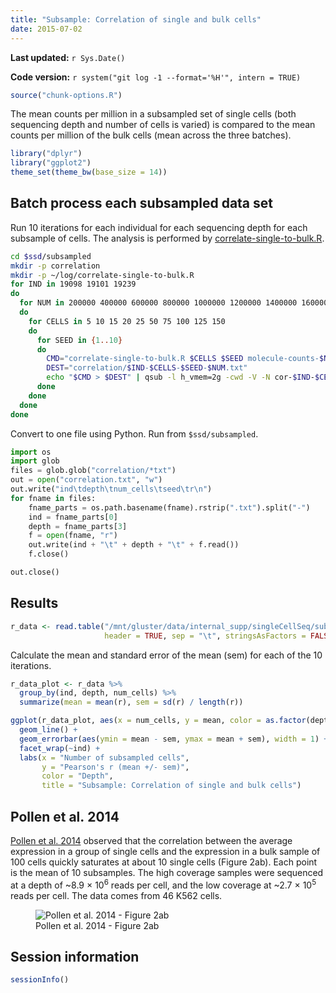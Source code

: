 ```yaml
---
title: "Subsample: Correlation of single and bulk cells"
date: 2015-07-02
---
```


**Last updated:** `r Sys.Date()`

**Code version:** `r system("git log -1 --format='%H'", intern = TRUE)`

```r
source("chunk-options.R")
```

The mean counts per million in a subsampled set of single cells (both sequencing depth and number of cells is varied) is compared to the mean counts per million of the bulk cells (mean across the three batches).

```r
library("dplyr")
library("ggplot2")
theme_set(theme_bw(base_size = 14))
```

## Batch process each subsampled data set

Run 10 iterations for each individual for each sequencing depth for each subsample of cells.
The analysis is performed by [correlate-single-to-bulk.R](https://github.com/jdblischak/singleCellSeq/blob/master/code/correlate-single-to-bulk.R).

```bash
cd $ssd/subsampled
mkdir -p correlation
mkdir -p ~/log/correlate-single-to-bulk.R
for IND in 19098 19101 19239
do
  for NUM in 200000 400000 600000 800000 1000000 1200000 1400000 1600000 1800000 2000000 2400000 2800000 3200000 3600000 4000000
  do
    for CELLS in 5 10 15 20 25 50 75 100 125 150
    do
      for SEED in {1..10}
      do
        CMD="correlate-single-to-bulk.R $CELLS $SEED molecule-counts-$NUM.txt $ssc/data/reads.txt --individual=$IND"
        DEST="correlation/$IND-$CELLS-$SEED-$NUM.txt"
        echo "$CMD > $DEST" | qsub -l h_vmem=2g -cwd -V -N cor-$IND-$CELLS-$SEED-$NUM -j y -o ~/log/correlate-single-to-bulk.R -l 'hostname=!bigmem01'
      done
    done
  done
done
```

Convert to one file using Python.
Run from `$ssd/subsampled`.

```python
import os
import glob
files = glob.glob("correlation/*txt")
out = open("correlation.txt", "w")
out.write("ind\tdepth\tnum_cells\tseed\tr\n")
for fname in files:
    fname_parts = os.path.basename(fname).rstrip(".txt").split("-")
    ind = fname_parts[0]
    depth = fname_parts[3]
    f = open(fname, "r")
    out.write(ind + "\t" + depth + "\t" + f.read())
    f.close()

out.close()
```

## Results

```r
r_data <- read.table("/mnt/gluster/data/internal_supp/singleCellSeq/subsampled/correlation.txt",
                     header = TRUE, sep = "\t", stringsAsFactors = FALSE)
```

Calculate the mean and standard error of the mean (sem) for each of the 10 iterations.

```r
r_data_plot <- r_data %>%
  group_by(ind, depth, num_cells) %>%
  summarize(mean = mean(r), sem = sd(r) / length(r))
```

```r
ggplot(r_data_plot, aes(x = num_cells, y = mean, color = as.factor(depth))) +
  geom_line() +
  geom_errorbar(aes(ymin = mean - sem, ymax = mean + sem), width = 1) +
  facet_wrap(~ind) +
  labs(x = "Number of subsampled cells",
       y = "Pearson's r (mean +/- sem)",
       color = "Depth",
       title = "Subsample: Correlation of single and bulk cells")
```

## Pollen et al. 2014

[Pollen et al. 2014][Pollen2014] observed that the correlation between the average expression in a group of single cells and the expression in a bulk sample of 100 cells quickly saturates at about 10 single cells (Figure 2ab).
Each point is the mean of 10 subsamples.
The high coverage samples were sequenced at a depth of ~8.9 × 10^6^ reads per cell,
and the low coverage at ~2.7 × 10^5^ reads per cell.
The data comes from 46 K562 cells.

![Pollen et al. 2014 - Figure 2ab](figure/correlate-single-to-bulk.Rmd/pollen-2014-figure-2ab.png)

[Pollen2014]: http://www.ncbi.nlm.nih.gov/pmc/articles/PMC4191988/

## Session information

```r
sessionInfo()
```
